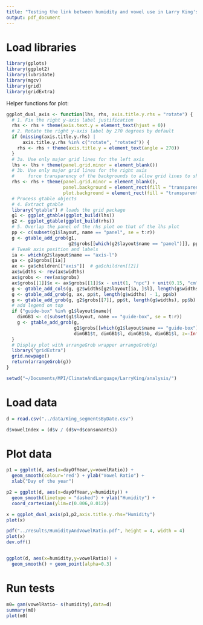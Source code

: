 ```yaml
---
title: "Testing the link between humidity and vowel use in Larry King's speech"
output: pdf_document
---
```


# Load libraries

```r

library(gplots)
library(ggplot2)
library(lubridate)
library(mgcv)
library(grid)
library(gridExtra)
```

Helper functions for plot:

```r
ggplot_dual_axis <- function(lhs, rhs, axis.title.y.rhs = "rotate") {
  # 1. Fix the right y-axis label justification
  rhs <- rhs + theme(axis.text.y = element_text(hjust = 0))
  # 2. Rotate the right y-axis label by 270 degrees by default
  if (missing(axis.title.y.rhs) | 
      axis.title.y.rhs %in% c("rotate", "rotated")) {
    rhs <- rhs + theme(axis.title.y = element_text(angle = 270)) 
  }
  # 3a. Use only major grid lines for the left axis
  lhs <- lhs + theme(panel.grid.minor = element_blank())
  # 3b. Use only major grid lines for the right axis
  #     force transparency of the backgrounds to allow grid lines to show
  rhs <- rhs + theme(panel.grid.minor = element_blank(), 
                     panel.background = element_rect(fill = "transparent", colour = NA), 
                     plot.background = element_rect(fill = "transparent", colour = NA))
  # Process gtable objects
  # 4. Extract gtable
  library("gtable") # loads the grid package
  g1 <- ggplot_gtable(ggplot_build(lhs))
  g2 <- ggplot_gtable(ggplot_build(rhs))
  # 5. Overlap the panel of the rhs plot on that of the lhs plot
  pp <- c(subset(g1$layout, name == "panel", se = t:r))
  g <- gtable_add_grob(g1, 
                       g2$grobs[[which(g2$layout$name == "panel")]], pp$t, pp$l, pp$b, pp$l)
  # Tweak axis position and labels
  ia <- which(g2$layout$name == "axis-l")
  ga <- g2$grobs[[ia]]
  ax <- ga$children[["axis"]]  # ga$children[[2]]
  ax$widths <- rev(ax$widths)
  ax$grobs <- rev(ax$grobs)
  ax$grobs[[1]]$x <- ax$grobs[[1]]$x - unit(1, "npc") + unit(0.15, "cm")
  g <- gtable_add_cols(g, g2$widths[g2$layout[ia, ]$l], length(g$widths) - 1)
  g <- gtable_add_grob(g, ax, pp$t, length(g$widths) - 1, pp$b)
  g <- gtable_add_grob(g, g2$grobs[[7]], pp$t, length(g$widths), pp$b)
  # add legend on top
  if ("guide-box" %in% g1$layout$name){
    dimGB1 <- c(subset(g1$layout, name == "guide-box", se = t:r))
    g <- gtable_add_grob(g, 
                         g1$grobs[[which(g1$layout$name == "guide-box")]], 
                         dimGB1$t, dimGB1$l, dimGB1$b, dimGB1$l, z=-Inf)
  }
  # Display plot with arrangeGrob wrapper arrangeGrob(g)
  library("gridExtra")
  grid.newpage()
  return(arrangeGrob(g))
}
```

```r
setwd("~/Documents/MPI/ClimateAndLanguage/LarryKing/analysis/")
```

# Load data

```r
d = read.csv("../data/King_segmentsByDate.csv")

d$vowelIndex = (d$v / (d$v+d$consonants))
```

# Plot data

```r

p1 = ggplot(d, aes(x=dayOfYear,y=vowelRatio)) +
  geom_smooth(colour='red') + ylab("Vowel Ratio") +
  xlab("Day of the year")

p2 = ggplot(d, aes(x=dayOfYear,y=humidity)) +
  geom_smooth(linetype = "dashed") + ylab("Humidity") +
  coord_cartesian(ylim=c(0.006,0.012))

x = ggplot_dual_axis(p1,p2,axis.title.y.rhs="Humidity")
plot(x)

pdf("../results/HumidityAndVowelRatio.pdf", height = 4, width = 4)
plot(x)
dev.off()


ggplot(d, aes(x=humidity,y=vowelRatio)) +
  geom_smooth() + geom_point(alpha=0.3) 

```

# Run tests

```r
m0= gam(vowelRatio~ s(humidity),data=d)
summary(m0)
plot(m0)
```